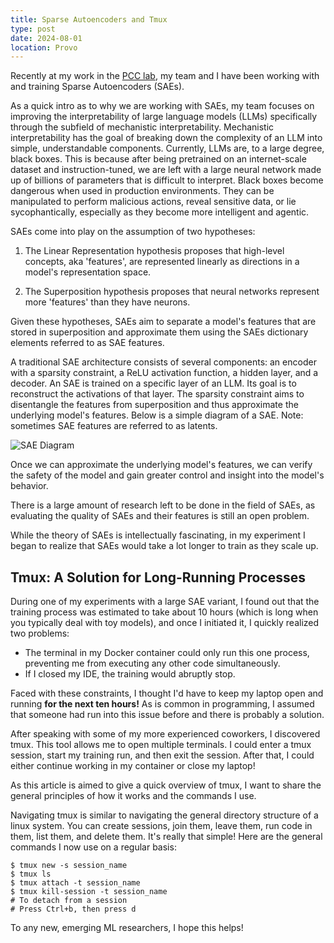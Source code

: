 ```yaml
---
title: Sparse Autoencoders and Tmux
type: post
date: 2024-08-01
location: Provo
---
```


Recently at my work in the [PCC lab](https://github.com/BYU-PCCL), my team and I have been working with and training Sparse Autoencoders (SAEs). 

As a quick intro as to why we are working with SAEs, my team focuses on improving the interpretability of large language models (LLMs) specifically through the subfield of mechanistic interpretability. 
Mechanistic interpretability has the goal of breaking down the complexity of an LLM into simple, understandable components. Currently, LLMs are, to a large degree, black boxes. 
This is because after being pretrained on an internet-scale dataset and instruction-tuned, we are left with a large neural network made up of billions of parameters that is difficult to interpret. 
Black boxes become dangerous when used in production environments. They can be manipulated to perform malicious actions, reveal sensitive data, or lie sycophantically, especially as they become more intelligent and agentic.

SAEs come into play on the assumption of two hypotheses: 

1. The Linear Representation hypothesis proposes that high-level concepts, aka 'features', are represented linearly as directions in a model's representation space.

2. The Superposition hypothesis proposes that neural networks represent more 'features' than they have neurons. 

Given these hypotheses, SAEs aim to separate a model's features that are stored in superposition and approximate them using the SAEs dictionary elements referred to as SAE features.

A traditional SAE architecture consists of several components: an encoder with a sparsity constraint, a ReLU activation function, a hidden layer, and a decoder. 
An SAE is trained on a specific layer of an LLM. Its goal is to reconstruct the activations of that layer. 
The sparsity constraint aims to disentangle the features from superposition and thus approximate the underlying model's features. 
Below is a simple diagram of a SAE. Note: sometimes SAE features are referred to as latents.

![SAE Diagram](/post3-asset1.png)

Once we can approximate the underlying model's features, we can verify the safety of the model and gain greater control and insight into the model's behavior.

There is a large amount of research left to be done in the field of SAEs, as evaluating the quality of SAEs and their features is still an open problem.

While the theory of SAEs is intellectually fascinating, in my experiment I began to realize that SAEs would take a lot longer to train as they scale up.

## Tmux: A Solution for Long-Running Processes

During one of my experiments with a large SAE variant, I found out that the training process was estimated to take about 10 hours (which is long when you typically deal with toy models), and once I initiated it, I quickly realized two problems:

- The terminal in my Docker container could only run this one process, preventing me from executing any other code simultaneously.
- If I closed my IDE, the training would abruptly stop.

Faced with these constraints, I thought I'd have to keep my laptop open and running **for the next ten hours!** As is common in programming, I assumed that someone had run into this issue before and there is probably a solution.

After speaking with some of my more experienced coworkers, I discovered tmux. This tool allows me to open multiple terminals. I could enter a tmux session, start my training run, and then exit the session. After that, I could either continue working in my container or close my laptop!

As this article is aimed to give a quick overview of tmux, I want to share the general principles of how it works and the commands I use. 

Navigating tmux is similar to navigating the general directory structure of a linux system. You can create sessions, join them, leave them, run code in them, list them, and delete them. It's really that simple! Here are the general commands I now use on a regular basis:

```
$ tmux new -s session_name 
$ tmux ls
$ tmux attach -t session_name
$ tmux kill-session -t session_name
# To detach from a session
# Press Ctrl+b, then press d
```

To any new, emerging ML researchers, I hope this helps!